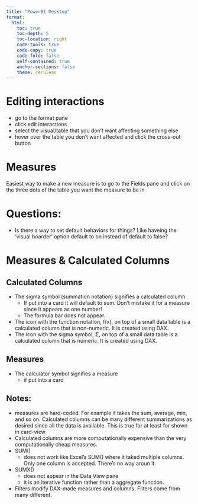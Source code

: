```yaml
---
title: "PowerBI Desktop"
format: 
  html:
    toc: true 
    toc-depth: 5
    toc-location: right
    code-tools: true  
    code-copy: true
    code-fold: false
    self-contained: true
    anchor-sections: false
    theme: cerulean
---
```



# Editing interactions

- go to the format pane
- click edit interactions
- select the visual/table that you don't want affecting something else
- hover over the table you don't want affected and click the cross-out button


# Measures

Easiest way to make a new measure is to go to the Fields pane and click on the three dots of the table you want the measure to be in 


# Questions: 

- Is there a way to set default behaviors for things? Like haveing the 'visual boarder' option default to on instead of default to false?


# Measures & Calculated Columns

## Calculated Columns

- The sigma symbol (summation notation) signifies a calculated column
  - If put into a card it will default to sum. Don't mistake it for a measure since it appears as one number!
  - The formula bar does not appear. 
- The icon with the function notation, f(x), on top of a small data table is a calculated column that is non-numeric. It is created using DAX. 
- The icon with the sigma symbol, Σ, on top of a small data table is a calculated column that is numeric. It is created using DAX. 

## Measures

- The calculator symbol signifies a measure
  - if put into a card


## Notes: 

- measures are hard-coded. For example it takes the sum, average, min, and so on. Calculated columns can be many different summarizations as desired since all the data is available. This is true for at least for shown in card-view. 
- Calculated columns are more computationally expensive than the very computationally cheap measures.
- SUM() 
  - does not work like Excel's SUM() where it taked multiple columns. Only one column is accepted. There's no way aroun it. 
- SUMX() 
  - does not appear in the Data View pane
  - it is an iterative function rather than a aggregate function.  
- Filters modify DAX-made measures and columns. Filters come from many different. 
